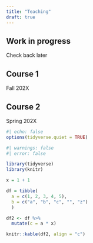 ```yaml
---
title: "Teaching"
draft: true
---
```


::: {.callout-caution appearance="minimal"}
## Work in progress

Check back later
:::

## Course 1

[Fall 202X]{.aside}

## Course 2

[Spring 202X]{.aside}

```r
#| echo: false
options(tidyverse.quiet = TRUE)
```

```r
#| warnings: false
#| error: false

library(tidyverse)
library(knitr)

x = 1 + 1

df = tibble(
  a = c(1, 2, 3, 4, 5), 
  b = c("a", "b", "c", "", "z")
  )

df2 <- df %>% 
  mutate(c = a * x)

knitr::kable(df2, align = "c")
```
